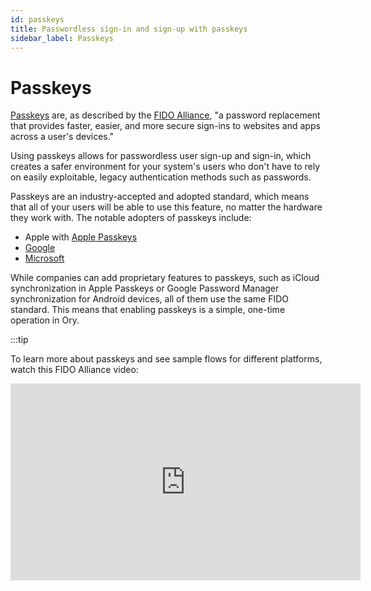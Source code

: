 ```yaml
---
id: passkeys
title: Passwordless sign-in and sign-up with passkeys
sidebar_label: Passkeys
---
```


# Passkeys

[Passkeys](https://fidoalliance.org/passkeys/) are, as described by the [FIDO Alliance](https://fidoalliance.org/), "a password
replacement that provides faster, easier, and more secure sign-ins to websites and apps across a user's devices."

Using passkeys allows for passwordless user sign-up and sign-in, which creates a safer environment for your system's users who
don't have to rely on easily exploitable, legacy authentication methods such as passwords.

Passkeys are an industry-accepted and adopted standard, which means that all of your users will be able to use this feature, no
matter the hardware they work with. The notable adopters of passkeys include:

- Apple with [Apple Passkeys](https://support.apple.com/en-us/HT213305)
- [Google](https://developers.google.com/identity/passkeys/supported-environments)
- [Microsoft](https://www.microsoft.com/en-us/security/blog/2022/05/05/this-world-password-day-consider-ditching-passwords-altogether/)

While companies can add proprietary features to passkeys, such as iCloud synchronization in Apple Passkeys or Google Password
Manager synchronization for Android devices, all of them use the same FIDO standard. This means that enabling passkeys is a
simple, one-time operation in Ory.

:::tip

To learn more about passkeys and see sample flows for different platforms, watch this FIDO Alliance video:

<iframe width="560" height="315" src="https://www.youtube.com/embed/SWocv4BhCNg" frameBorder="0" allowFullScreen />

:::

## Choose passkey strategy

Ory Network implements a dedicated passkey strategy that improves the ergonomics over using the webauthn strategy for first-factor
login. Here is a comparison of the two approaches:

|                                                                                                                            | Webauthn passwordless login | Passkey strategy |
| -------------------------------------------------------------------------------------------------------------------------- | --------------------------- | ---------------- |
| **Discoverable credentials:** The browser automatically discovers which credentials the user has stored for the site.      | ❌                          | ✔︎              |
| **Conditional UI:** The browser attaches an autofill dropdown to the email field that allows the user to select a passkey. | ❌                          | ✔︎              |
| **Backwards compatibility:** Works for users that have a passkey configured with the WebAuthN strategy.                    | ✔︎                         | ❌               |

## Passkeys with the dedicated passkey strategy

### Configuration

By default, the passkey strategy is disabled. Go to <ConsoleLink route="project.passwordless" /> and toggle the switch for
**Enable Passkey authentication** to enable it.

```mdx-code-block
<BrowserWindow url="https://console.ory.sh/projects/current/passwordless">

![Passkey in Console](../_static/passkeys/console.png)

</BrowserWindow>
```

Alternatively, use the Ory CLI to enable the passkey strategy:

```mdx-code-block
import CodeBlock from '@theme/CodeBlock'
import Tabs from '@theme/Tabs';
import TabItem from '@theme/TabItem';

<Tabs>
  <TabItem value="cli" label="Ory CLI">
    <CodeBlock language="shell">{`ory patch identity-config <your-project-id> \\
  --add '/selfservice/methods/passkey/enabled=true' \\
  --add '/selfservice/methods/passkey/config/rp/display_name="My Display Name"'
`}
    </CodeBlock>
  </TabItem>
  <TabItem value="network" label="Ory Network" default>
    <CodeBlock language="yaml" title="config.yml">{`selfservice:
  methods:
    passkey:
      enabled: true
      config:
        display_name: "My Display Name"`}</CodeBlock>
  </TabItem>
  <TabItem value="full-self-hosted" label="Full Config (self-hosted)" default>
    <CodeBlock language="yaml" title="config.yml">{`selfservice:
  methods:
    passkey:
      enabled: true
      config:
        rp:
          display_name: Your Application name
          # Set 'id' to the top-level domain.
          id: localhost
          # Set 'origin' to the exact URL of the page that prompts the user to use WebAuthn. You must include the scheme, host, and port.
          origins:
            - http://localhost:4455`}</CodeBlock>
  </TabItem>
</Tabs>
```

### Identity schema

If you want to use a custom identity schema, you must define which field of the identity schema is the display name for the
passkey. If you do not define the `passkey.display_name` field, the `webauthn.identifier` will be used as a fallback. If neither
is defined, the passkey strategy will not work.

```json5 title="identity.schema.json" {16-18}
{
  $schema: "http://json-schema.org/draft-07/schema#",
  type: "object",
  properties: {
    traits: {
      type: "object",
      properties: {
        email: {
          type: "string",
          format: "email",
          title: "Your E-Mail",
          minLength: 3,
          "ory.sh/kratos": {
            credentials: {
              // ...
              passkey: {
                display_name: true,
              },
            },
            // ...
          },
        },
        // ...
      },
      // ...
    },
  },
}
```

## Passkeys with the WebAuthN strategy

### Configuration

To allow using passkeys, enable passwordless login. To do that in the Ory Network, go to

<ConsoleLink route="project.passwordless" /> and toggle the switch to enable the feature.

```mdx-code-block
import BrowserWindow from "@site/src/theme/BrowserWindow"

<BrowserWindow url="https://console.ory.sh/">

![Enabling passwordless login allows to use passkeys](../_static/webauthn/1.png)

</BrowserWindow>
```

### Example

This is a macOS Safari prompt the browser shows when users try to sign in using the passwordless method. The first option allows
to use a passkey associated with this account that's stored in the iCloud Keychain of the user that's signed in to iCloud on this
device.

The second option allows delegating user authentication to a camera-equipped device. Upon successful authentication, a matching
passkey found on the device will be used to sign in.

```mdx-code-block
<BrowserWindow url="https://playground.projects.oryapis.com/ui">

![Apple Passkeys in Safari](../_static/webauthn/2.png)

</BrowserWindow>
```
